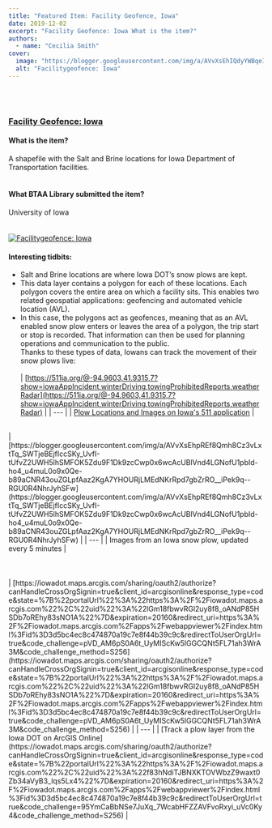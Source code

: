 ```yaml
---
title: "Featured Item: Facility Geofence, Iowa"
date: 2019-12-02
excerpt: "Facility Geofence: Iowa What is the item?"
authors:
  - name: "Cecilia Smith"
cover:
  image: "https://blogger.googleusercontent.com/img/a/AVvXsEhIQdyYWBqeIcPCDDoFkyXLtTkjGs1xTxaRzEoigz6p4f8rzP5L0oq2KSdMSuE4DVCDnPpNwXt5lpVagv-0VGZLAVljqBS2zTwa3WMtQGbErveudcCJXj-cPCM1b7tGkBts_dtlClo9Rxe88LCQZ1C3QURdyAW72TGJsofAd8vfS47TQsFTfqFhllLXXA=w640-h382"
  alt: "Facilitygeofence: Iowa"
---
```


<br/><br/>

### [Facility Geofence: Iowa](https://www.google.com/url?q=https%3A%2F%2Fgeo.btaa.org%2Fcatalog%2F03523d777627459cabbf4a2fdaa6aa76_0&amp;sa=D&amp;sntz=1&amp;usg=AOvVaw14Go450xvDGaKdGIgPTf4H)



#### What is the item?

A shapefile with the Salt and Brine locations for Iowa Department of Transportation facilities.<br/><br/>

#### What BTAA Library submitted the item?

University of Iowa<br/><br/><br/><a href="https://blogger.googleusercontent.com/img/a/AVvXsEhIQdyYWBqeIcPCDDoFkyXLtTkjGs1xTxaRzEoigz6p4f8rzP5L0oq2KSdMSuE4DVCDnPpNwXt5lpVagv-0VGZLAVljqBS2zTwa3WMtQGbErveudcCJXj-cPCM1b7tGkBts_dtlClo9Rxe88LCQZ1C3QURdyAW72TGJsofAd8vfS47TQsFTfqFhllLXXA"><img alt="Facilitygeofence: Iowa" src="https://blogger.googleusercontent.com/img/a/AVvXsEhIQdyYWBqeIcPCDDoFkyXLtTkjGs1xTxaRzEoigz6p4f8rzP5L0oq2KSdMSuE4DVCDnPpNwXt5lpVagv-0VGZLAVljqBS2zTwa3WMtQGbErveudcCJXj-cPCM1b7tGkBts_dtlClo9Rxe88LCQZ1C3QURdyAW72TGJsofAd8vfS47TQsFTfqFhllLXXA=w640-h382" title="Facilitygeofence: Iowa"/></a>

#### Interesting tidbits:


- Salt and Brine locations are where Iowa DOT’s snow plows are kept.
- This data layer contains a polygon for each of these locations. Each polygon covers the entire area on which a facility sits. This enables two related geospatial applications: geofencing and automated vehicle location (AVL).
- In this case, the polygons act as geofences, meaning that as an AVL enabled snow plow enters or leaves the area of a polygon, the trip start or stop is recorded. That information can then be used for planning operations and communication to the public.
<br/>Thanks to these types of data, Iowans can track the movement of their snow plows live:<br/><br/>
| [https://511ia.org/@-94.9603,41.9315,7?show=iowaAppIncident,winterDriving,towingProhibitedReports,weatherRadar](https://511ia.org/@-94.9603,41.9315,7?show=iowaAppIncident,winterDriving,towingProhibitedReports,weatherRadar) |
| --- |
| [Plow Locations and Images on Iowa's 511 application](https://511ia.org/@-94.9603,42.19251,7?show=iowaAppIncident,winterDriving,towingProhibitedReports,weatherRadar#plowHome?layers=winterDriving%2CimagePlows%2ClocationPlows&amp;timeFrame=TODAY) |
<br/>
| [https://blogger.googleusercontent.com/img/a/AVvXsEhpREf8Qmh8Cz3vLxtTq_SWTjeBEjfIccSKy_UvfI-tUfvZ2UWH5lhSMFOK5Zdu9F1Dk9zcCwp0x6wcAcUBlVnd4LGNofU1pbId-ho4_u4muL0o9x0Qe-b89aCNR43ouZGLpfAaz2KgA7YHOURjLMEdNKrRpd7gbZrRO__iPek9q--RGU0R4NhrJyhSFw](https://blogger.googleusercontent.com/img/a/AVvXsEhpREf8Qmh8Cz3vLxtTq_SWTjeBEjfIccSKy_UvfI-tUfvZ2UWH5lhSMFOK5Zdu9F1Dk9zcCwp0x6wcAcUBlVnd4LGNofU1pbId-ho4_u4muL0o9x0Qe-b89aCNR43ouZGLpfAaz2KgA7YHOURjLMEdNKrRpd7gbZrRO__iPek9q--RGU0R4NhrJyhSFw) |
| --- |
| Images from an Iowa snow plow, updated every 5 minutes |
<br/><br/><br/><br/>
| [https://iowadot.maps.arcgis.com/sharing/oauth2/authorize?canHandleCrossOrgSignin=true&amp;client_id=arcgisonline&amp;response_type=code&amp;state=%7B%22portalUrl%22%3A%22https%3A%2F%2Fiowadot.maps.arcgis.com%22%2C%22uid%22%3A%22lGm18fbwvRGl2uy8f8_oANdP85HSDb7oREhy83sNO1A%22%7D&amp;expiration=20160&amp;redirect_uri=https%3A%2F%2Fiowadot.maps.arcgis.com%2Fapps%2Fwebappviewer%2Findex.html%3Fid%3D3d5bc4ec8c474870a19c7e8f44b39c9c&amp;redirectToUserOrgUrl=true&amp;code_challenge=pVD_AM6pS0A6t_UyMIScKw5lGGCQNt5FL71ah3WrA3M&amp;code_challenge_method=S256](https://iowadot.maps.arcgis.com/sharing/oauth2/authorize?canHandleCrossOrgSignin=true&amp;client_id=arcgisonline&amp;response_type=code&amp;state=%7B%22portalUrl%22%3A%22https%3A%2F%2Fiowadot.maps.arcgis.com%22%2C%22uid%22%3A%22lGm18fbwvRGl2uy8f8_oANdP85HSDb7oREhy83sNO1A%22%7D&amp;expiration=20160&amp;redirect_uri=https%3A%2F%2Fiowadot.maps.arcgis.com%2Fapps%2Fwebappviewer%2Findex.html%3Fid%3D3d5bc4ec8c474870a19c7e8f44b39c9c&amp;redirectToUserOrgUrl=true&amp;code_challenge=pVD_AM6pS0A6t_UyMIScKw5lGGCQNt5FL71ah3WrA3M&amp;code_challenge_method=S256) |
| --- |
| [Track a plow layer from the Iowa DOT on ArcGIS Online](https://iowadot.maps.arcgis.com/sharing/oauth2/authorize?canHandleCrossOrgSignin=true&amp;client_id=arcgisonline&amp;response_type=code&amp;state=%7B%22portalUrl%22%3A%22https%3A%2F%2Fiowadot.maps.arcgis.com%22%2C%22uid%22%3A%22f83hNdiTJBNXKTOVWbzZ9waxt0Zb34aVyB3_lqs5Lx4%22%7D&amp;expiration=20160&amp;redirect_uri=https%3A%2F%2Fiowadot.maps.arcgis.com%2Fapps%2Fwebappviewer%2Findex.html%3Fid%3D3d5bc4ec8c474870a19c7e8f44b39c9c&amp;redirectToUserOrgUrl=true&amp;code_challenge=95YmCaBbNSe7JuXq_7WcabHFZZAVFvoRxyi_uVc0Ky4&amp;code_challenge_method=S256) |
<br/><br/>
